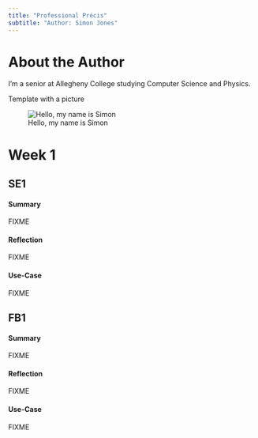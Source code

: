 ```yaml
---
title: "Professional Précis"
subtitle: "Author: Simon Jones"
---
```


# About the Author

I'm a senior at Allegheny College studying Computer Science and Physics.

Template with a picture

![Hello, my name is Simon](me.jpg)

# Week 1

## SE1

#### Summary

FIXME

#### Reflection

FIXME

#### Use-Case

FIXME

## FB1

#### Summary

FIXME

#### Reflection

FIXME

#### Use-Case

FIXME
